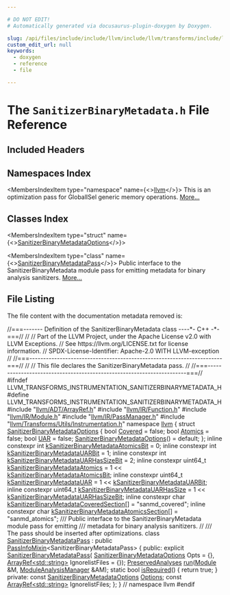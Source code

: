```yaml
---

# DO NOT EDIT!
# Automatically generated via docusaurus-plugin-doxygen by Doxygen.

slug: /api/files/include/include/llvm/include/llvm/transforms/include/llvm/transforms/instrumentation/sanitizerbinarymetadata-h
custom_edit_url: null
keywords:
  - doxygen
  - reference
  - file

---
```





# The `SanitizerBinaryMetadata.h` File Reference

<DoxygenPage pluginConfig={pluginConfig}>



## Included Headers

<IncludesList>
<IncludesListItem
  filePath="llvm/ADT/ArrayRef.h"
  permalink="/docs/api/files/include/include/llvm/include/llvm/adt/arrayref-h"
  isLocal="true" />
<IncludesListItem
  filePath="llvm/IR/Function.h"
  permalink="/docs/api/files/include/include/llvm/include/llvm/ir/function-h"
  isLocal="true" />
<IncludesListItem
  filePath="llvm/IR/Module.h"
  permalink="/docs/api/files/include/include/llvm/include/llvm/ir/module-h"
  isLocal="true" />
<IncludesListItem
  filePath="llvm/IR/PassManager.h"
  permalink="/docs/api/files/include/include/llvm/include/llvm/ir/passmanager-h"
  isLocal="true" />
<IncludesListItem
  filePath="llvm/Transforms/Utils/Instrumentation.h"
  permalink="/docs/api/files/include/include/llvm/include/llvm/transforms/include/llvm/transforms/utils/instrumentation-h"
  isLocal="true" />
</IncludesList>

## Namespaces Index

<MembersIndex>

<MembersIndexItem
  type="namespace"
  name={<><a href="/docs/api/namespaces/llvm">llvm</a></>}>
This is an optimization pass for GlobalISel generic memory operations. <a href="/docs/api/namespaces/llvm/#details">More...</a>
</MembersIndexItem>

</MembersIndex>

## Classes Index

<MembersIndex>

<MembersIndexItem
  type="struct"
  name={<><a href="/docs/api/structs/llvm/sanitizerbinarymetadataoptions">SanitizerBinaryMetadataOptions</a></>}>
</MembersIndexItem>

<MembersIndexItem
  type="class"
  name={<><a href="/docs/api/classes/llvm/sanitizerbinarymetadatapass">SanitizerBinaryMetadataPass</a></>}>
Public interface to the SanitizerBinaryMetadata module pass for emitting metadata for binary analysis sanitizers. <a href="/docs/api/classes/llvm/sanitizerbinarymetadatapass/#details">More...</a>
</MembersIndexItem>

</MembersIndex>


## File Listing

The file content with the documentation metadata removed is:

<ProgramListing>

<Link id="l00001" /><CodeLine lineNumber="1"><Highlight kind="comment">//===------- Definition of the SanitizerBinaryMetadata class ----&#42;- C++ -&#42;-===//</Highlight><Highlight kind="normal"></Highlight></CodeLine>
<Link id="l00002" /><CodeLine lineNumber="2"><Highlight kind="normal"></Highlight><Highlight kind="comment">//</Highlight><Highlight kind="normal"></Highlight></CodeLine>
<Link id="l00003" /><CodeLine lineNumber="3"><Highlight kind="normal"></Highlight><Highlight kind="comment">// Part of the LLVM Project, under the Apache License v2.0 with LLVM Exceptions.</Highlight><Highlight kind="normal"></Highlight></CodeLine>
<Link id="l00004" /><CodeLine lineNumber="4"><Highlight kind="normal"></Highlight><Highlight kind="comment">// See https://llvm.org/LICENSE.txt for license information.</Highlight><Highlight kind="normal"></Highlight></CodeLine>
<Link id="l00005" /><CodeLine lineNumber="5"><Highlight kind="normal"></Highlight><Highlight kind="comment">// SPDX-License-Identifier: Apache-2.0 WITH LLVM-exception</Highlight><Highlight kind="normal"></Highlight></CodeLine>
<Link id="l00006" /><CodeLine lineNumber="6"><Highlight kind="normal"></Highlight><Highlight kind="comment">//</Highlight><Highlight kind="normal"></Highlight></CodeLine>
<Link id="l00007" /><CodeLine lineNumber="7"><Highlight kind="normal"></Highlight><Highlight kind="comment">//===----------------------------------------------------------------------===//</Highlight><Highlight kind="normal"></Highlight></CodeLine>
<Link id="l00008" /><CodeLine lineNumber="8"><Highlight kind="normal"></Highlight><Highlight kind="comment">//</Highlight><Highlight kind="normal"></Highlight></CodeLine>
<Link id="l00009" /><CodeLine lineNumber="9"><Highlight kind="normal"></Highlight><Highlight kind="comment">// This file declares the SanitizerBinaryMetadata pass.</Highlight><Highlight kind="normal"></Highlight></CodeLine>
<Link id="l00010" /><CodeLine lineNumber="10"><Highlight kind="normal"></Highlight><Highlight kind="comment">//</Highlight><Highlight kind="normal"></Highlight></CodeLine>
<Link id="l00011" /><CodeLine lineNumber="11"><Highlight kind="normal"></Highlight><Highlight kind="comment">//===----------------------------------------------------------------------===//</Highlight><Highlight kind="normal"></Highlight></CodeLine>
<Link id="l00012" /><CodeLine lineNumber="12"><Highlight kind="normal"></Highlight><Highlight kind="preprocessor">#ifndef LLVM&#95;TRANSFORMS&#95;INSTRUMENTATION&#95;SANITIZERBINARYMETADATA&#95;H</Highlight><Highlight kind="normal"></Highlight></CodeLine>
<Link id="l00013" /><CodeLine lineNumber="13"><Highlight kind="normal"></Highlight><Highlight kind="preprocessor">#define LLVM&#95;TRANSFORMS&#95;INSTRUMENTATION&#95;SANITIZERBINARYMETADATA&#95;H</Highlight><Highlight kind="normal"></Highlight></CodeLine>
<Link id="l00014" /><CodeLine lineNumber="14"><Highlight kind="normal"></Highlight></CodeLine>
<Link id="l00015" /><CodeLine lineNumber="15"><Highlight kind="normal"></Highlight><Highlight kind="preprocessor">#include &quot;<a href="/docs/api/files/include/include/llvm/include/llvm/adt/arrayref-h">llvm/ADT/ArrayRef.h</a>&quot;</Highlight><Highlight kind="normal"></Highlight></CodeLine>
<Link id="l00016" /><CodeLine lineNumber="16"><Highlight kind="normal"></Highlight><Highlight kind="preprocessor">#include &quot;<a href="/docs/api/files/include/include/llvm/include/llvm/ir/function-h">llvm/IR/Function.h</a>&quot;</Highlight><Highlight kind="normal"></Highlight></CodeLine>
<Link id="l00017" /><CodeLine lineNumber="17"><Highlight kind="normal"></Highlight><Highlight kind="preprocessor">#include &quot;<a href="/docs/api/files/include/include/llvm/include/llvm/ir/module-h">llvm/IR/Module.h</a>&quot;</Highlight><Highlight kind="normal"></Highlight></CodeLine>
<Link id="l00018" /><CodeLine lineNumber="18"><Highlight kind="normal"></Highlight><Highlight kind="preprocessor">#include &quot;<a href="/docs/api/files/include/include/llvm/include/llvm/ir/passmanager-h">llvm/IR/PassManager.h</a>&quot;</Highlight><Highlight kind="normal"></Highlight></CodeLine>
<Link id="l00019" /><CodeLine lineNumber="19"><Highlight kind="normal"></Highlight><Highlight kind="preprocessor">#include &quot;<a href="/docs/api/files/include/include/llvm/include/llvm/transforms/include/llvm/transforms/utils/instrumentation-h">llvm/Transforms/Utils/Instrumentation.h</a>&quot;</Highlight><Highlight kind="normal"></Highlight></CodeLine>
<Link id="l00020" /><CodeLine lineNumber="20"><Highlight kind="normal"></Highlight></CodeLine>
<Link id="l00021" /><CodeLine lineNumber="21"><Highlight kind="normal"></Highlight><Highlight kind="keyword">namespace </Highlight><Highlight kind="normal"><a href="/docs/api/namespaces/llvm">llvm</a> &#123;</Highlight></CodeLine>
<Link id="l00022" /><CodeLine lineNumber="22"><Highlight kind="normal"></Highlight></CodeLine>
<Link id="l00023" /><CodeLine lineNumber="23" lineLink="/docs/api/structs/llvm/sanitizerbinarymetadataoptions"><Highlight kind="normal"></Highlight><Highlight kind="keyword">struct </Highlight><Highlight kind="normal"><a href="/docs/api/structs/llvm/sanitizerbinarymetadataoptions/#a11b8a36989040f942effc2de1458e47a">SanitizerBinaryMetadataOptions</a> &#123;</Highlight></CodeLine>
<Link id="l00024" /><CodeLine lineNumber="24" lineLink="/docs/api/structs/llvm/sanitizerbinarymetadataoptions/#a56d8d769734eae6aeea0510cc8b6fb00"><Highlight kind="normal">  </Highlight><Highlight kind="keywordtype">bool</Highlight><Highlight kind="normal"> <a href="/docs/api/structs/llvm/sanitizerbinarymetadataoptions/#a56d8d769734eae6aeea0510cc8b6fb00">Covered</a> = </Highlight><Highlight kind="keyword">false</Highlight><Highlight kind="normal">;</Highlight></CodeLine>
<Link id="l00025" /><CodeLine lineNumber="25" lineLink="/docs/api/structs/llvm/sanitizerbinarymetadataoptions/#a4d6f00f1f1b9e48abcf36513d5222a60"><Highlight kind="normal">  </Highlight><Highlight kind="keywordtype">bool</Highlight><Highlight kind="normal"> <a href="/docs/api/structs/llvm/sanitizerbinarymetadataoptions/#a4d6f00f1f1b9e48abcf36513d5222a60">Atomics</a> = </Highlight><Highlight kind="keyword">false</Highlight><Highlight kind="normal">;</Highlight></CodeLine>
<Link id="l00026" /><CodeLine lineNumber="26" lineLink="/docs/api/structs/llvm/sanitizerbinarymetadataoptions/#ac9358ea6f157a64e6b12a2c4f08ad1f8"><Highlight kind="normal">  </Highlight><Highlight kind="keywordtype">bool</Highlight><Highlight kind="normal"> <a href="/docs/api/structs/llvm/sanitizerbinarymetadataoptions/#ac9358ea6f157a64e6b12a2c4f08ad1f8">UAR</a> = </Highlight><Highlight kind="keyword">false</Highlight><Highlight kind="normal">;</Highlight></CodeLine>
<Link id="l00027" /><CodeLine lineNumber="27" lineLink="/docs/api/structs/llvm/sanitizerbinarymetadataoptions/#a11b8a36989040f942effc2de1458e47a"><Highlight kind="normal">  <a href="/docs/api/structs/llvm/sanitizerbinarymetadataoptions/#a11b8a36989040f942effc2de1458e47a">SanitizerBinaryMetadataOptions</a>() = </Highlight><Highlight kind="keywordflow">default</Highlight><Highlight kind="normal">;</Highlight></CodeLine>
<Link id="l00028" /><CodeLine lineNumber="28"><Highlight kind="normal">&#125;;</Highlight></CodeLine>
<Link id="l00029" /><CodeLine lineNumber="29"><Highlight kind="normal"></Highlight></CodeLine>
<Link id="l00030" /><CodeLine lineNumber="30" lineLink="/docs/api/namespaces/llvm/#a8679fa67e2852685fc956639e0084198"><Highlight kind="normal"></Highlight><Highlight kind="keyword">inline</Highlight><Highlight kind="normal"> </Highlight><Highlight kind="keyword">constexpr</Highlight><Highlight kind="normal"> </Highlight><Highlight kind="keywordtype">int</Highlight><Highlight kind="normal"> <a href="/docs/api/namespaces/llvm/#a8679fa67e2852685fc956639e0084198">kSanitizerBinaryMetadataAtomicsBit</a> = 0;</Highlight></CodeLine>
<Link id="l00031" /><CodeLine lineNumber="31" lineLink="/docs/api/namespaces/llvm/#a90ae9e9266867cae1503c9de4b2130fc"><Highlight kind="normal"></Highlight><Highlight kind="keyword">inline</Highlight><Highlight kind="normal"> </Highlight><Highlight kind="keyword">constexpr</Highlight><Highlight kind="normal"> </Highlight><Highlight kind="keywordtype">int</Highlight><Highlight kind="normal"> <a href="/docs/api/namespaces/llvm/#a90ae9e9266867cae1503c9de4b2130fc">kSanitizerBinaryMetadataUARBit</a> = 1;</Highlight></CodeLine>
<Link id="l00032" /><CodeLine lineNumber="32" lineLink="/docs/api/namespaces/llvm/#a730efbdf567efc36a1d05cac8a9d3728"><Highlight kind="normal"></Highlight><Highlight kind="keyword">inline</Highlight><Highlight kind="normal"> </Highlight><Highlight kind="keyword">constexpr</Highlight><Highlight kind="normal"> </Highlight><Highlight kind="keywordtype">int</Highlight><Highlight kind="normal"> <a href="/docs/api/namespaces/llvm/#a730efbdf567efc36a1d05cac8a9d3728">kSanitizerBinaryMetadataUARHasSizeBit</a> = 2;</Highlight></CodeLine>
<Link id="l00033" /><CodeLine lineNumber="33"><Highlight kind="normal"></Highlight></CodeLine>
<Link id="l00034" /><CodeLine lineNumber="34" lineLink="/docs/api/namespaces/llvm/#a7abf8f44afa972af8f8943512e940d6b"><Highlight kind="normal"></Highlight><Highlight kind="keyword">inline</Highlight><Highlight kind="normal"> </Highlight><Highlight kind="keyword">constexpr</Highlight><Highlight kind="normal"> uint64&#95;t <a href="/docs/api/namespaces/llvm/#a7abf8f44afa972af8f8943512e940d6b">kSanitizerBinaryMetadataAtomics</a> =</Highlight></CodeLine>
<Link id="l00035" /><CodeLine lineNumber="35"><Highlight kind="normal">    1 &lt;&lt; <a href="/docs/api/namespaces/llvm/#a8679fa67e2852685fc956639e0084198">kSanitizerBinaryMetadataAtomicsBit</a>;</Highlight></CodeLine>
<Link id="l00036" /><CodeLine lineNumber="36" lineLink="/docs/api/namespaces/llvm/#a551a11651ce992fda0c8d784210e144a"><Highlight kind="normal"></Highlight><Highlight kind="keyword">inline</Highlight><Highlight kind="normal"> </Highlight><Highlight kind="keyword">constexpr</Highlight><Highlight kind="normal"> uint64&#95;t <a href="/docs/api/namespaces/llvm/#a551a11651ce992fda0c8d784210e144a">kSanitizerBinaryMetadataUAR</a> =</Highlight></CodeLine>
<Link id="l00037" /><CodeLine lineNumber="37"><Highlight kind="normal">    1 &lt;&lt; <a href="/docs/api/namespaces/llvm/#a90ae9e9266867cae1503c9de4b2130fc">kSanitizerBinaryMetadataUARBit</a>;</Highlight></CodeLine>
<Link id="l00038" /><CodeLine lineNumber="38" lineLink="/docs/api/namespaces/llvm/#a70c494ca9c5d600ff822be6ce93b7f21"><Highlight kind="normal"></Highlight><Highlight kind="keyword">inline</Highlight><Highlight kind="normal"> </Highlight><Highlight kind="keyword">constexpr</Highlight><Highlight kind="normal"> uint64&#95;t <a href="/docs/api/namespaces/llvm/#a70c494ca9c5d600ff822be6ce93b7f21">kSanitizerBinaryMetadataUARHasSize</a> =</Highlight></CodeLine>
<Link id="l00039" /><CodeLine lineNumber="39"><Highlight kind="normal">    1 &lt;&lt; <a href="/docs/api/namespaces/llvm/#a730efbdf567efc36a1d05cac8a9d3728">kSanitizerBinaryMetadataUARHasSizeBit</a>;</Highlight></CodeLine>
<Link id="l00040" /><CodeLine lineNumber="40"><Highlight kind="normal"></Highlight></CodeLine>
<Link id="l00041" /><CodeLine lineNumber="41" lineLink="/docs/api/namespaces/llvm/#a9a0f43f34c708716064fa09fc351c4a6"><Highlight kind="normal"></Highlight><Highlight kind="keyword">inline</Highlight><Highlight kind="normal"> </Highlight><Highlight kind="keyword">constexpr</Highlight><Highlight kind="normal"> </Highlight><Highlight kind="keywordtype">char</Highlight><Highlight kind="normal"> <a href="/docs/api/namespaces/llvm/#a9a0f43f34c708716064fa09fc351c4a6">kSanitizerBinaryMetadataCoveredSection</a>&#91;&#93; =</Highlight></CodeLine>
<Link id="l00042" /><CodeLine lineNumber="42"><Highlight kind="normal">    </Highlight><Highlight kind="stringliteral">&quot;sanmd&#95;covered&quot;</Highlight><Highlight kind="normal">;</Highlight></CodeLine>
<Link id="l00043" /><CodeLine lineNumber="43" lineLink="/docs/api/namespaces/llvm/#ad79efcb8b24a91062b1bc1b0eccb7478"><Highlight kind="normal"></Highlight><Highlight kind="keyword">inline</Highlight><Highlight kind="normal"> </Highlight><Highlight kind="keyword">constexpr</Highlight><Highlight kind="normal"> </Highlight><Highlight kind="keywordtype">char</Highlight><Highlight kind="normal"> <a href="/docs/api/namespaces/llvm/#ad79efcb8b24a91062b1bc1b0eccb7478">kSanitizerBinaryMetadataAtomicsSection</a>&#91;&#93; =</Highlight></CodeLine>
<Link id="l00044" /><CodeLine lineNumber="44"><Highlight kind="normal">    </Highlight><Highlight kind="stringliteral">&quot;sanmd&#95;atomics&quot;</Highlight><Highlight kind="normal">;</Highlight></CodeLine>
<Link id="l00045" /><CodeLine lineNumber="45"><Highlight kind="normal"></Highlight><Highlight kind="comment"></Highlight></CodeLine>
<Link id="l00046" /><CodeLine lineNumber="46"><Highlight kind="comment">/// Public interface to the SanitizerBinaryMetadata module pass for emitting</Highlight></CodeLine>
<Link id="l00047" /><CodeLine lineNumber="47"><Highlight kind="comment">/// metadata for binary analysis sanitizers.</Highlight><Highlight kind="normal"></Highlight></CodeLine>
<Link id="l00048" /><CodeLine lineNumber="48"><Highlight kind="normal"></Highlight><Highlight kind="comment">//</Highlight><Highlight kind="comment"></Highlight></CodeLine>
<Link id="l00049" /><CodeLine lineNumber="49"><Highlight kind="comment">/// The pass should be inserted after optimizations.</Highlight><Highlight kind="normal"></Highlight></CodeLine>
<Link id="l00050" /><CodeLine lineNumber="50" lineLink="/docs/api/classes/llvm/sanitizerbinarymetadatapass"><Highlight kind="normal"></Highlight><Highlight kind="keyword">class </Highlight><Highlight kind="normal"><a href="/docs/api/classes/llvm/sanitizerbinarymetadatapass/#a1476c95d4c8d34c871bf57052b18e228">SanitizerBinaryMetadataPass</a></Highlight></CodeLine>
<Link id="l00051" /><CodeLine lineNumber="51"><Highlight kind="normal">    : </Highlight><Highlight kind="keyword">public</Highlight><Highlight kind="normal"> <a href="/docs/api/structs/llvm/passinfomixin">PassInfoMixin</a>&lt;SanitizerBinaryMetadataPass&gt; &#123;</Highlight></CodeLine>
<Link id="l00052" /><CodeLine lineNumber="52"><Highlight kind="normal"></Highlight><Highlight kind="keyword">public</Highlight><Highlight kind="normal">:</Highlight></CodeLine>
<Link id="l00053" /><CodeLine lineNumber="53"><Highlight kind="normal">  </Highlight><Highlight kind="keyword">explicit</Highlight><Highlight kind="normal"> <a href="/docs/api/classes/llvm/sanitizerbinarymetadatapass/#a1476c95d4c8d34c871bf57052b18e228">SanitizerBinaryMetadataPass</a>(</Highlight></CodeLine>
<Link id="l00054" /><CodeLine lineNumber="54"><Highlight kind="normal">      <a href="/docs/api/structs/llvm/sanitizerbinarymetadataoptions">SanitizerBinaryMetadataOptions</a> Opts = &#123;&#125;,</Highlight></CodeLine>
<Link id="l00055" /><CodeLine lineNumber="55"><Highlight kind="normal">      <a href="/docs/api/classes/llvm/arrayref">ArrayRef&lt;std::string&gt;</a> IgnorelistFiles = &#123;&#125;);</Highlight></CodeLine>
<Link id="l00056" /><CodeLine lineNumber="56"><Highlight kind="normal">  <a href="/docs/api/classes/llvm/preservedanalyses">PreservedAnalyses</a> <a href="/docs/api/classes/llvm/sanitizerbinarymetadatapass/#a4c4b3aea1ab9cc4a61033672c29e3c69">run</a>(<a href="/docs/api/classes/llvm/module">Module</a> &amp;M, <a href="/docs/api/namespaces/llvm/#af9c9208365fd9ce11392b4d79485e259">ModuleAnalysisManager</a> &amp;AM);</Highlight></CodeLine>
<Link id="l00057" /><CodeLine lineNumber="57" lineLink="/docs/api/classes/llvm/sanitizerbinarymetadatapass/#aefbc3b9b18000386e48463236eccf9cf"><Highlight kind="normal">  </Highlight><Highlight kind="keyword">static</Highlight><Highlight kind="normal"> </Highlight><Highlight kind="keywordtype">bool</Highlight><Highlight kind="normal"> <a href="/docs/api/classes/llvm/sanitizerbinarymetadatapass/#aefbc3b9b18000386e48463236eccf9cf">isRequired</a>() &#123; </Highlight><Highlight kind="keywordflow">return</Highlight><Highlight kind="normal"> </Highlight><Highlight kind="keyword">true</Highlight><Highlight kind="normal">; &#125;</Highlight></CodeLine>
<Link id="l00058" /><CodeLine lineNumber="58"><Highlight kind="normal"></Highlight></CodeLine>
<Link id="l00059" /><CodeLine lineNumber="59"><Highlight kind="normal"></Highlight><Highlight kind="keyword">private</Highlight><Highlight kind="normal">:</Highlight></CodeLine>
<Link id="l00060" /><CodeLine lineNumber="60"><Highlight kind="normal">  </Highlight><Highlight kind="keyword">const</Highlight><Highlight kind="normal"> <a href="/docs/api/structs/llvm/sanitizerbinarymetadataoptions">SanitizerBinaryMetadataOptions</a> <a href="/docs/api/files/lib/lib/debuginfo/lib/debuginfo/logicalview/lib/debuginfo/logicalview/core/lvoptions-cpp/#ab4088b7a11f3cbc38ac16a6e9c72494e">Options</a>;</Highlight></CodeLine>
<Link id="l00061" /><CodeLine lineNumber="61"><Highlight kind="normal">  </Highlight><Highlight kind="keyword">const</Highlight><Highlight kind="normal"> <a href="/docs/api/classes/llvm/arrayref">ArrayRef&lt;std::string&gt;</a> IgnorelistFiles;</Highlight></CodeLine>
<Link id="l00062" /><CodeLine lineNumber="62"><Highlight kind="normal">&#125;;</Highlight></CodeLine>
<Link id="l00063" /><CodeLine lineNumber="63"><Highlight kind="normal"></Highlight></CodeLine>
<Link id="l00064" /><CodeLine lineNumber="64"><Highlight kind="normal">&#125; </Highlight><Highlight kind="comment">// namespace llvm</Highlight><Highlight kind="normal"></Highlight></CodeLine>
<Link id="l00065" /><CodeLine lineNumber="65"><Highlight kind="normal"></Highlight></CodeLine>
<Link id="l00066" /><CodeLine lineNumber="66"><Highlight kind="normal"></Highlight><Highlight kind="preprocessor">#endif</Highlight></CodeLine>

</ProgramListing>


</DoxygenPage>
